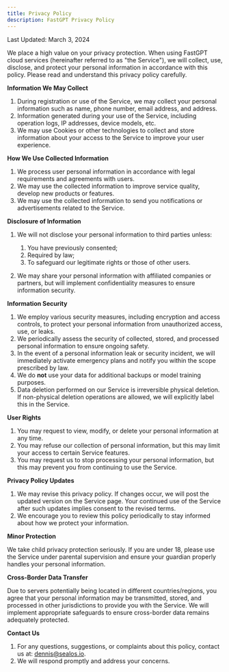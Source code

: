 ```yaml
---
title: Privacy Policy
description: FastGPT Privacy Policy
---
```


Last Updated: March 3, 2024

We place a high value on your privacy protection. When using FastGPT cloud services (hereinafter referred to as "the Service"), we will collect, use, disclose, and protect your personal information in accordance with this policy. Please read and understand this privacy policy carefully.

**Information We May Collect**

1. During registration or use of the Service, we may collect your personal information such as name, phone number, email address, and address.
2. Information generated during your use of the Service, including operation logs, IP addresses, device models, etc.
3. We may use Cookies or other technologies to collect and store information about your access to the Service to improve your user experience.

**How We Use Collected Information**

1. We process user personal information in accordance with legal requirements and agreements with users.
2. We may use the collected information to improve service quality, develop new products or features.
3. We may use the collected information to send you notifications or advertisements related to the Service.

**Disclosure of Information**

1. We will not disclose your personal information to third parties unless:

   1. You have previously consented;
   2. Required by law;
   3. To safeguard our legitimate rights or those of other users.

2. We may share your personal information with affiliated companies or partners, but will implement confidentiality measures to ensure information security.

**Information Security**

1. We employ various security measures, including encryption and access controls, to protect your personal information from unauthorized access, use, or leaks.
2. We periodically assess the security of collected, stored, and processed personal information to ensure ongoing safety.
3. In the event of a personal information leak or security incident, we will immediately activate emergency plans and notify you within the scope prescribed by law.
4. We do **not** use your data for additional backups or model training purposes.
5. Data deletion performed on our Service is irreversible physical deletion. If non-physical deletion operations are allowed, we will explicitly label this in the Service.

**User Rights**

1. You may request to view, modify, or delete your personal information at any time.
2. You may refuse our collection of personal information, but this may limit your access to certain Service features.
3. You may request us to stop processing your personal information, but this may prevent you from continuing to use the Service.

**Privacy Policy Updates**

1. We may revise this privacy policy. If changes occur, we will post the updated version on the Service page. Your continued use of the Service after such updates implies consent to the revised terms.
2. We encourage you to review this policy periodically to stay informed about how we protect your information.

**Minor Protection**

We take child privacy protection seriously. If you are under 18, please use the Service under parental supervision and ensure your guardian properly handles your personal information.

**Cross-Border Data Transfer**

Due to servers potentially being located in different countries/regions, you agree that your personal information may be transmitted, stored, and processed in other jurisdictions to provide you with the Service. We will implement appropriate safeguards to ensure cross-border data remains adequately protected.

**Contact Us**

1. For any questions, suggestions, or complaints about this policy, contact us at: dennis@sealos.io.
2. We will respond promptly and address your concerns.
